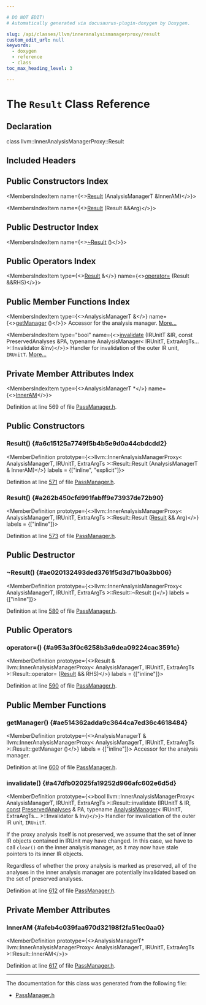 ```yaml
---

# DO NOT EDIT!
# Automatically generated via docusaurus-plugin-doxygen by Doxygen.

slug: /api/classes/llvm/inneranalysismanagerproxy/result
custom_edit_url: null
keywords:
  - doxygen
  - reference
  - class
toc_max_heading_level: 3

---
```





# The `Result` Class Reference

<DoxygenPage pluginConfig={pluginConfig}>



## Declaration

<CodeBlock>class llvm::InnerAnalysisManagerProxy::Result</CodeBlock>

## Included Headers

<IncludesList>
<IncludesListItem
  filePath="llvm/IR/PassManager.h"
  permalink="/docs/api/files/include/include/llvm/include/llvm/ir/passmanager-h"
  isLocal="true" />
</IncludesList>

## Public Constructors Index

<MembersIndex>

<MembersIndexItem
  name={<><a href="#a6c15125a7749f5b4b5e9d0a44cbdcdd2">Result</a> (AnalysisManagerT &amp;InnerAM)</>}>
</MembersIndexItem>

<MembersIndexItem
  name={<><a href="#a262b450cfd991fabff9e73937de72b90">Result</a> (Result &amp;&amp;Arg)</>}>
</MembersIndexItem>

</MembersIndex>

## Public Destructor Index

<MembersIndex>

<MembersIndexItem
  name={<><a href="#ae020132493ded3761f5d3d71b0a3bb06">~Result</a> ()</>}>
</MembersIndexItem>

</MembersIndex>

## Public Operators Index

<MembersIndex>

<MembersIndexItem
  type={<><a href="/docs/api/classes/llvm/inneranalysismanagerproxy/result">Result</a> &amp;</>}
  name={<><a href="#a953a3f0c6258b3a9dea09224cac3591c">operator=</a> (Result &amp;&amp;RHS)</>}>
</MembersIndexItem>

</MembersIndex>

## Public Member Functions Index

<MembersIndex>

<MembersIndexItem
  type={<>AnalysisManagerT &amp;</>}
  name={<><a href="#ae514362adda9c3644ca7ed36c4618484">getManager</a> ()</>}>
Accessor for the analysis manager. <a href="#ae514362adda9c3644ca7ed36c4618484">More...</a>
</MembersIndexItem>

<MembersIndexItem
  type="bool"
  name={<><a href="#a47dfb02025fa19252d966afc602e6d5d">invalidate</a> (IRUnitT &amp;IR, const PreservedAnalyses &amp;PA, typename AnalysisManager&lt; IRUnitT, ExtraArgTs... &gt;::Invalidator &amp;Inv)</>}>
Handler for invalidation of the outer IR unit, <code>IRUnitT</code>. <a href="#a47dfb02025fa19252d966afc602e6d5d">More...</a>
</MembersIndexItem>

</MembersIndex>

## Private Member Attributes Index

<MembersIndex>

<MembersIndexItem
  type={<>AnalysisManagerT &#42;</>}
  name={<><a href="#afeb4c039faa970d32198f2fa51ec0aa0">InnerAM</a></>}>
</MembersIndexItem>

</MembersIndex>


Definition at line 569 of file <a href="/docs/api/files/include/include/llvm/include/llvm/ir/passmanager-h">PassManager.h</a>.

<SectionDefinition>

## Public Constructors

### Result() {#a6c15125a7749f5b4b5e9d0a44cbdcdd2}

<MemberDefinition
  prototype={<>llvm::InnerAnalysisManagerProxy&lt; AnalysisManagerT, IRUnitT, ExtraArgTs &gt;::Result::Result (AnalysisManagerT &amp; InnerAM)</>}
  labels = {["inline", "explicit"]}>

Definition at line <a href="/docs/api/files/include/include/llvm/include/llvm/ir/passmanager-h/#l00571">571</a> of file <a href="/docs/api/files/include/include/llvm/include/llvm/ir/passmanager-h">PassManager.h</a>.
</MemberDefinition>

### Result() {#a262b450cfd991fabff9e73937de72b90}

<MemberDefinition
  prototype={<>llvm::InnerAnalysisManagerProxy&lt; AnalysisManagerT, IRUnitT, ExtraArgTs &gt;::Result::Result (<a href="/docs/api/classes/llvm/inneranalysismanagerproxy/result">Result</a> &amp;&amp; Arg)</>}
  labels = {["inline"]}>

Definition at line <a href="/docs/api/files/include/include/llvm/include/llvm/ir/passmanager-h/#l00573">573</a> of file <a href="/docs/api/files/include/include/llvm/include/llvm/ir/passmanager-h">PassManager.h</a>.
</MemberDefinition>

</SectionDefinition>

<SectionDefinition>

## Public Destructor

### ~Result() {#ae020132493ded3761f5d3d71b0a3bb06}

<MemberDefinition
  prototype={<>llvm::InnerAnalysisManagerProxy&lt; AnalysisManagerT, IRUnitT, ExtraArgTs &gt;::Result::~Result ()</>}
  labels = {["inline"]}>

Definition at line <a href="/docs/api/files/include/include/llvm/include/llvm/ir/passmanager-h/#l00580">580</a> of file <a href="/docs/api/files/include/include/llvm/include/llvm/ir/passmanager-h">PassManager.h</a>.
</MemberDefinition>

</SectionDefinition>

<SectionDefinition>

## Public Operators

### operator=() {#a953a3f0c6258b3a9dea09224cac3591c}

<MemberDefinition
  prototype={<>Result &amp; llvm::InnerAnalysisManagerProxy&lt; AnalysisManagerT, IRUnitT, ExtraArgTs &gt;::Result::operator= (<a href="/docs/api/classes/llvm/inneranalysismanagerproxy/result">Result</a> &amp;&amp; RHS)</>}
  labels = {["inline"]}>

Definition at line <a href="/docs/api/files/include/include/llvm/include/llvm/ir/passmanager-h/#l00590">590</a> of file <a href="/docs/api/files/include/include/llvm/include/llvm/ir/passmanager-h">PassManager.h</a>.
</MemberDefinition>

</SectionDefinition>

<SectionDefinition>

## Public Member Functions

### getManager() {#ae514362adda9c3644ca7ed36c4618484}

<MemberDefinition
  prototype={<>AnalysisManagerT &amp; llvm::InnerAnalysisManagerProxy&lt; AnalysisManagerT, IRUnitT, ExtraArgTs &gt;::Result::getManager ()</>}
  labels = {["inline"]}>
Accessor for the analysis manager.

Definition at line <a href="/docs/api/files/include/include/llvm/include/llvm/ir/passmanager-h/#l00600">600</a> of file <a href="/docs/api/files/include/include/llvm/include/llvm/ir/passmanager-h">PassManager.h</a>.
</MemberDefinition>

### invalidate() {#a47dfb02025fa19252d966afc602e6d5d}

<MemberDefinition
  prototype={<>bool llvm::InnerAnalysisManagerProxy&lt; AnalysisManagerT, IRUnitT, ExtraArgTs &gt;::Result::invalidate (IRUnitT &amp; IR, <a href="/docs/api/files/lib/lib/target/lib/target/aarch64/aarch64promoteconstant-cpp/#a90f8350fecae261c25be85d38b451bff">const</a> <a href="/docs/api/classes/llvm/preservedanalyses">PreservedAnalyses</a> &amp; PA, typename <a href="/docs/api/classes/llvm/analysismanager">AnalysisManager</a>&lt; IRUnitT, ExtraArgTs... &gt;::Invalidator &amp; Inv)</>}>
Handler for invalidation of the outer IR unit, <code>IRUnitT</code>.

If the proxy analysis itself is not preserved, we assume that the set of inner IR objects contained in IRUnit may have changed. In this case, we have to call <code>clear()</code> on the inner analysis manager, as it may now have stale pointers to its inner IR objects.

Regardless of whether the proxy analysis is marked as preserved, all of the analyses in the inner analysis manager are potentially invalidated based on the set of preserved analyses.

Definition at line <a href="/docs/api/files/include/include/llvm/include/llvm/ir/passmanager-h/#l00612">612</a> of file <a href="/docs/api/files/include/include/llvm/include/llvm/ir/passmanager-h">PassManager.h</a>.
</MemberDefinition>

</SectionDefinition>

<SectionDefinition>

## Private Member Attributes

### InnerAM {#afeb4c039faa970d32198f2fa51ec0aa0}

<MemberDefinition
  prototype={<>AnalysisManagerT&#42; llvm::InnerAnalysisManagerProxy&lt; AnalysisManagerT, IRUnitT, ExtraArgTs &gt;::Result::InnerAM</>}>

Definition at line <a href="/docs/api/files/include/include/llvm/include/llvm/ir/passmanager-h/#l00617">617</a> of file <a href="/docs/api/files/include/include/llvm/include/llvm/ir/passmanager-h">PassManager.h</a>.
</MemberDefinition>

</SectionDefinition>

<hr/>

The documentation for this class was generated from the following file:

<ul>
<li><a href="/docs/api/files/include/include/llvm/include/llvm/ir/passmanager-h">PassManager.h</a></li>
</ul>

</DoxygenPage>
